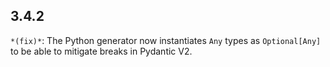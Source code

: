 ## 3.4.2
`*(fix)*`: The Python generator now instantiates `Any` types as `Optional[Any]` to be able to mitigate breaks in Pydantic V2.

